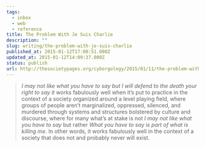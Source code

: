 ```yaml
---
tags:
  - inbox
  - web
  - reference
title: The Problem With Je Suis Charlie
description: ""
slug: writing/the-problem-with-je-suis-charlie
published_at: 2015-01-12T17:00:51.000Z
updated_at: 2015-01-12T14:09:37.000Z
status: publish
url: http://thesocietypages.org/cyborgology/2015/01/11/the-problem-with-je-suis-charlie/
---
```

> *I may not like what you have to say but I will defend to the death your right to say it* works fabulously well when it’s put to practice in the context of a society organized around a level playing field, where groups of people aren’t marginalized, oppressed, silenced, and murdered through systems and structures bolstered by culture and discourse, where for many what’s at stake is not *I may not like what you have to say* but rather *What you have to say is part of what is killing me.* In other words, it works fabulously well in the context of a society that does not and probably never will exist.
